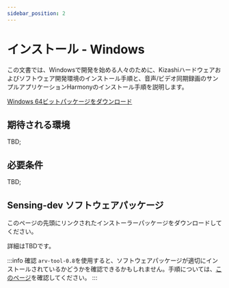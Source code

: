 ```yaml
---
sidebar_position: 2
---
```


# インストール - Windows

この文書では、Windowsで開発を始める人々のために、Kizashiハードウェアおよびソフトウェア開発環境のインストール手順と、音声/ビデオ同期録画のサンプルアプリケーションHarmonyのインストール手順を説明します。


<div class="jsx-section">
<div class="board">
<a class="card" href="/">Windows 64ビットパッケージをダウンロード</a>
</div></div>

## 期待される環境

TBD;

## 必要条件

TBD;

## Sensing-dev ソフトウェアパッケージ

このページの先頭にリンクされたインストーラーパッケージをダウンロードしてください。

詳細はTBDです。

:::info 確認
`arv-tool-0.8`を使用すると、ソフトウェアパッケージが適切にインストールされているかどうかを確認できるかもしれません。手順については、[このページ](../external/aravis/arv-tools.md)を確認してください。
:::
